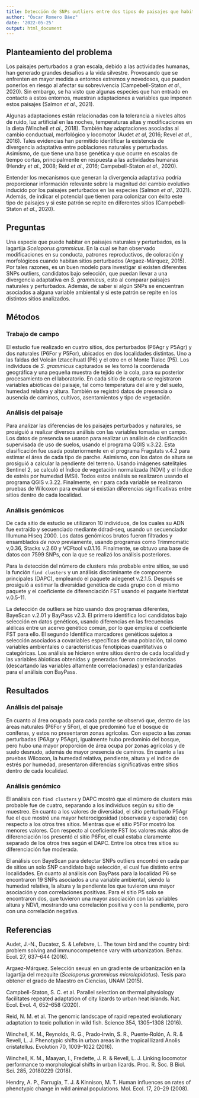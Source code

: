 ```yaml
---
title: Detección de SNPs outliers entre dos tipos de paisajes que habita la lagartija *Sceloporus grammicus*
author: "Óscar Romero Báez"
date: '2022-05-25'
output: html_document
---
```


## Planteamiento del problema

Los paisajes perturbados a gran escala, debido a las actividades humanas, han generado grandes desafíos a la vida silvestre. Provocando que se enfrenten en mayor medida a entornos extremos y novedosos, que pueden ponerlos en riesgo al afectar su sobrevivencia (Campebell-Staton *et al*., 2020). Sin embargo, se ha visto que algunas especies que han entrado en contacto a estos entornos, muestran adaptaciones a variables que imponen estos paisajes (Salmon *et al*., 2021).

Algunas adaptaciones están relacionadas con la tolerancia a niveles altos de ruido, luz artificial en las noches, temperaturas altas y modificaciones en la dieta (Winchell *et al*., 2018). También hay adaptaciones asociadas al cambio conductual, morfológico y locomotor (Audet *et al*, 2016; Revel *et al*., 2016). Tales evidencias han permitido identificar la existencia de divergencia adaptativa entre poblaciones naturales y perturbadas. Asimismo, de que tiene una base genética y que ocurre en escalas de tiempo cortas, principalmente en respuesta a las actividades humanas (Hendry *et al*., 2008; Reid *et al*., 2016; Campebell-Staton *et al*., 2020).

Entender los mecanismos que generan la divergencia adaptativa podría proporcionar información relevante sobre la magnitud del cambio evolutivo inducido por los paisajes perturbados en las especies (Salmon *et al*., 2021). Además, de indicar el potencial que tienen para colonizar con éxito este tipo de paisajes y si este patrón se repite en diferentes sitios (Campebell-Staton *et al*., 2020).

## Preguntas

Una especie que puede habitar en paisajes naturales y perturbados, es la lagartija *Sceloporus grammicus*. En la cual se han observado modificaciones en su conducta, patrones reproductivos, de coloración y morfológicos cuando habitan sitios perturbados (Argaez-Márquez, 2015). Por tales razones, es un buen modelo para investigar si existen diferentes SNPs outliers, candidatos bajo selección, que puedan llevar a una divergencia adaptativa en *S. grammicus*, esto al comparar paisajes naturales y perturbados. Además, de saber si algún SNPs se encuentran asociados a alguna variable ambiental y si este patrón se repite en los distintos sitios analizados.

## Métodos

### Trabajo de campo

El estudio fue realizado en cuatro sitios, dos perturbados (P6Agr y P5Agr) y dos naturales (P6For y P5For), ubicados en dos localidades distintas. Uno a las faldas del Volcán Iztaccíhuatl (P6) y el otro en el Monte Tlaloc (P5). Los individuos de *S. grammicus* capturados se les tomó la coordenada geográfica y una pequeña muestra de tejido de la cola, para su posterior procesamiento en el laboratorio. En cada sitio de captura se registraron variables abióticas del paisaje, tal como temperatura del aire y del suelo, humedad relativa y altura. También se registró datos de presencia o ausencia de caminos, cultivos, asentamientos y tipo de vegetación.

### Análisis del paisaje

Para analizar las diferencias de los paisajes perturbados y naturales, se prosiguió a realizar diversos análisis con las variables tomadas en campo. Los datos de presencia se usaron para realizar un análisis de clasificación supervisada de uso de suelos, usando el programa QGIS v.3.22. Esta clasificación fue usada posteriormente en el programa Fragstats v.4.2 para estimar el área de cada tipo de parche. Asimismo, con los datos de altura se prosiguió a calcular la pendiente del terreno. Usando imágenes satelitales Sentinel 2, se calculó el Índice de vegetación normalizada (NDVI) y el Índice de estrés por humedad (MSI). Todos estos análisis se realizaron usando el programa QGIS v.3.22. Finalmente, en r para cada variable se realizaron pruebas de Wilcoxon para evaluar si existían diferencias significativas entre sitios dentro de cada localidad.

### Análisis genómicos

De cada sitio de estudio se utilizaron 10 individuos, de los cuales su ADN fue extraído y secuenciado mediante ddrad-seq, usando un secuenciador Illumuna Hiseq 2000. Los datos genómicos brutos fueron filtrados y ensamblados *de novo* previamente, usando programas como Trimmomatic v,0.36, Stacks v.2.60 y VCFtool v.0.1.16. Finalmente, se obtuvo una base de datos con 7599 SNPs, con la que se realizó los análisis posteriores.

Para la detección del número de clusters más probable entre sitios, se usó la función `find clusters` y un análisis discriminante de componente principales (DAPC), empleando el paquete adegenet v.2.1.5. Después se prosiguió a estimar la diversidad genética de cada grupo con el mismo paquete y el coeficiente de diferenciación FST usando el paquete hierfstat v.0.5-11.

La detección de outliers se hizo usando dos programas diferentes, BayeScan v.2.01 y BayPass v2.3. El primero identifica loci candidatos bajo selección en datos genéticos, usando diferencias en las frecuencias alélicas entre un acervo genético común, por lo que emplea el coeficiente FST para ello. El segundo Identifica marcadores genéticos sujetos a selección asociados a covariables específicas de una población, tal como variables ambientales o características fenotípicas cuantitativas o categóricas. Los análisis se hicieron entre sitios dentro de cada localidad y las variables ábioticas obtenidas y generadas fueron correlacionadas (descartando las variables altamente correlacionadas) y estandarizadas para el análisis con BayPass.

## Resultados

### Análisis del paisaje

En cuanto al área ocupada para cada parche se observó que, dentro de las áreas naturales (P6For y 5For), el que predominó fue el bosque de coníferas, y estos no presentaron zonas agrícolas. Con especto a las zonas perturbadas (P6Agr y P5Agr), igualmente hubo predominio del bosque, pero hubo una mayor proporción de área ocupa por zonas agrícolas y de suelo desnudo, además de mayor presencia de caminos. En cuanto a las pruebas Wilcoxon, la humedad relativa, pendiente, altura y el índice de estrés por humedad, presentaron diferencias significativas entre sitios dentro de cada localidad.

### Análisis genómico

El análisis con `find clusters` y DAPC mostró que el número de clusters más probable fue de cuatro, separando a los individuos según su sitio de muestreo. En cuanto a los valores de diversidad, el sitio perturbado P5Agr fue el que mostró una mayor heterocigosidad (observada y esperada) con respecto a los otros tres sitios. Mientras que el sitio P5For mostró los menores valores. Con respecto al coeficiente FST los valores más altos de diferenciación los presentó el sitio P6For, el cual estaba claramente separado de los otros tres según el DAPC. Entre los otros tres sitios su diferenciación fue moderada.

El análisis con BayeScan para detectar SNPs outliers encontró en cada par de sitios un solo SNP candidato bajo selección, el cual fue distinto entre localidades. En cuanto al análisis con BayPass para la localidad P6 se encontraron 19 SNPs asociados a una variable ambiental, siendo la humedad relativa, la altura y la pendiente los que tuvieron una mayor asociación y con correlaciones positivas. Para el sitio P5 solo se encontraron dos, que tuvieron una mayor asociación con las variables altura y NDVI, mostrando una correlación positiva y con la pendiente, pero con una correlación negativa.

## Referencias

Audet, J.-N., Ducatez, S. & Lefebvre, L. The town bird and the country bird: problem solving and immunocompetence vary with urbanization. Behav. Ecol. 27, 637–644 (2016).

Argaez-Márquez. Selección sexual en un gradiente de urbanización en la lagartija del mezquite (*Sceloporus grammicus microlepidotus*). Tesis para obtener el grado de Maestro en Ciencias, UNAM (2015).

Campbell-Staton, S. C. et al. Parallel selection on thermal physiology facilitates repeated adaptation of city lizards to urban heat islands. Nat. Ecol. Evol. 4, 652–658 (2020).

Reid, N. M. et al. The genomic landscape of rapid repeated evolutionary adaptation to toxic pollution in wild fish. Science 354, 1305–1308 (2016).

Winchell, K. M., Reynolds, R. G., Prado‐Irwin, S. R., Puente‐Rolón, A. R. & Revell, L. J. Phenotypic shifts in urban areas in the tropical lizard Anolis cristatellus. Evolution 70, 1009–1022 (2016).

Winchell, K. M., Maayan, I., Fredette, J. R. & Revell, L. J. Linking locomotor performance to morphological shifts in urban lizards. Proc. R. Soc. B Biol. Sci. 285, 20180229 (2018).

Hendry, A. P., Farrugia, T. J. & Kinnison, M. T. Human influences on rates of phenotypic change in wild animal populations. Mol. Ecol. 17, 20–29 (2008).
